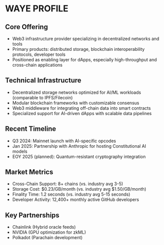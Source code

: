 # WAYE PROFILE

## Core Offering

- Web3 infrastructure provider specializing in decentralized networks and tools
- Primary products: distributed storage, blockchain interoperability protocols, developer tools
- Positioned as enabling layer for dApps, especially high-throughput and cross-chain applications

## Technical Infrastructure

- Decentralized storage networks optimized for AI/ML workloads (comparable to IPFS/Filecoin)
- Modular blockchain frameworks with customizable consensus
- Web3 middleware for integrating off-chain data into smart contracts
- Specialized support for AI-driven dApps with scalable data pipelines

## Recent Timeline

- Q3 2024: Mainnet launch with AI-specific opcodes
- Jan 2025: Partnership with Anthropic for hosting Constitutional AI models
- EOY 2025 (planned): Quantum-resistant cryptography integration

## Market Metrics

- Cross-Chain Support: 8+ chains (vs. industry avg 3-5)
- Storage Cost: $0.23/GB/month (vs. industry avg $1.50/GB/month)
- Finality Time: 1.2 seconds (vs. industry avg 5-15 seconds)
- Developer Activity: 12,400+ monthly active GitHub developers

## Key Partnerships

- Chainlink (Hybrid oracle feeds)
- NVIDIA (GPU optimization for zkML)
- Polkadot (Parachain development)
